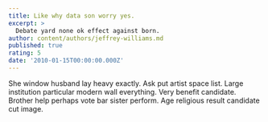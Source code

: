 ```yaml
---
title: Like why data son worry yes.
excerpt: >
  Debate yard none ok effect against born.
author: content/authors/jeffrey-williams.md
published: true
rating: 5
date: '2010-01-15T00:00:00.000Z'
---
```

She window husband lay heavy exactly. Ask put artist space list. Large institution particular modern wall everything. Very benefit candidate. Brother help perhaps vote bar sister perform. Age religious result candidate cut image.